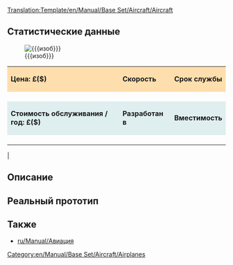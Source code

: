 <noinclude>[[Translation:Template/en/Manual/Base Set/Aircraft/Aircraft]]</noinclude>
==Статистические данные==
<!--
This is a Template for Aircraft. Do not edit this page if you want to alter data for aircraft; use the aircraft's own page for that.
-->
[[File:{{{изоб}}}]]
{| cellspacing="3" align="center"
|style="background:#ffdead;"| '''Цена: £($)'''
|style="background:#ffdead;"| '''Скорость''' 
|style="background:#ffdead;"|'''Срок службы'''
|-
| {{{Цена}}}
| {{{Скорость}}}
| {{{Срок}}}
|-
|style="background:#dfefef;"|'''Стоимость обслуживания / год: £($)'''
|style="background:#dfefef;"|'''Разработан в'''
|style="background:#dfefef;"|'''Вместимость'''
|-
| {{{Обслуж}}}
| {{{Разработан}}}
| {{{Вместимость}}}
|}
|{{{изоб}}}
==Описание==
{{{Описание}}}

==Реальный прототип==
{{{Прототип}}}

==Также==
*[[ru/Manual/Авиация]]

<includeonly>[[Category:en/Manual/Base Set/Aircraft/Airplanes]]</includeonly>